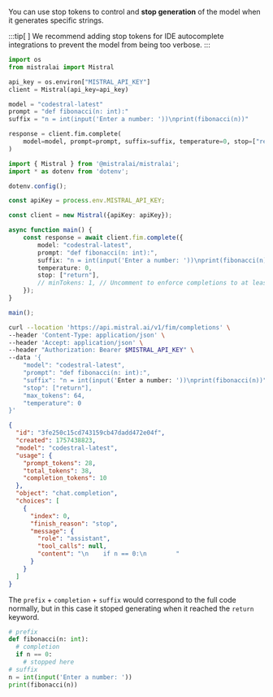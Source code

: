 
You can use stop tokens to control and **stop generation** of the model when it generates specific strings.

:::tip[ ]
We recommend adding stop tokens for IDE autocomplete integrations to prevent the model from being too verbose.
:::

<Tabs groupId="code">
  <TabItem value="python" label="python" default>

```python
import os
from mistralai import Mistral

api_key = os.environ["MISTRAL_API_KEY"]
client = Mistral(api_key=api_key)

model = "codestral-latest"
prompt = "def fibonacci(n: int):"
suffix = "n = int(input('Enter a number: '))\nprint(fibonacci(n))"

response = client.fim.complete(
    model=model, prompt=prompt, suffix=suffix, temperature=0, stop=["return"]
)
```

  </TabItem>
  <TabItem value="typescript" label="typescript">

```typescript
import { Mistral } from '@mistralai/mistralai';
import * as dotenv from 'dotenv';

dotenv.config();

const apiKey = process.env.MISTRAL_API_KEY;

const client = new Mistral({apiKey: apiKey});

async function main() {
    const response = await client.fim.complete({
        model: "codestral-latest",
        prompt: "def fibonacci(n: int):",
        suffix: "n = int(input('Enter a number: '))\nprint(fibonacci(n))",
        temperature: 0,
        stop: ["return"],
        // minTokens: 1, // Uncomment to enforce completions to at least 1 token
    });
}

main();
```

  </TabItem>
  <TabItem value="curl" label="curl">

```bash
curl --location 'https://api.mistral.ai/v1/fim/completions' \
--header 'Content-Type: application/json' \
--header 'Accept: application/json' \
--header "Authorization: Bearer $MISTRAL_API_KEY" \
--data '{
    "model": "codestral-latest",
    "prompt": "def fibonacci(n: int):", 
    "suffix": "n = int(input('Enter a number: '))\nprint(fibonacci(n))",
    "stop": ["return"],
    "max_tokens": 64,
    "temperature": 0
}'
``` 

  </TabItem>
  <TabItem value="output" label="output">

```json
{
  "id": "3fe250c15cd743159cb47dadd472e04f",
  "created": 1757438823,
  "model": "codestral-latest",
  "usage": {
    "prompt_tokens": 28,
    "total_tokens": 38,
    "completion_tokens": 10
  },
  "object": "chat.completion",
  "choices": [
    {
      "index": 0,
      "finish_reason": "stop",
      "message": {
        "role": "assistant",
        "tool_calls": null,
        "content": "\n    if n == 0:\n        "
      }
    }
  ]
}
```

  </TabItem>
</Tabs>

The `prefix` + `completion` + `suffix` would correspond to the full code normally, but in this case it stoped generating when it reached the `return` keyword.

```py
# prefix
def fibonacci(n: int):
  # completion
  if n == 0:
    # stopped here
# suffix
n = int(input('Enter a number: '))
print(fibonacci(n))
```